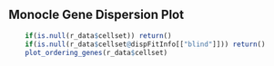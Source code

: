 
## Monocle Gene Dispersion Plot

```r

    if(is.null(r_data$cellset)) return()
    if(is.null(r_data$cellset@dispFitInfo[["blind"]])) return()
    plot_ordering_genes(r_data$cellset)

```

